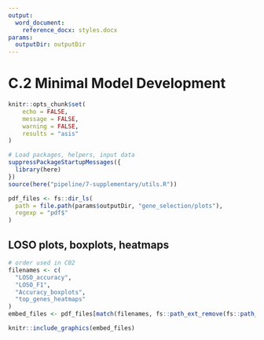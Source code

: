 ```yaml
---
output:
  word_document:
    reference_docx: styles.docx
params:
  outputDir: outputDir
---
```


# C.2 Minimal Model Development

```r
knitr::opts_chunk$set(
	echo = FALSE,
	message = FALSE,
	warning = FALSE,
	results = "asis"
)
```

```r
# Load packages, helpers, input data
suppressPackageStartupMessages({
  library(here)
})
source(here("pipeline/7-supplementary/utils.R"))

pdf_files <- fs::dir_ls(
  path = file.path(params$outputDir, "gene_selection/plots"),
  regexp = "pdf$"
)
```

## LOSO plots, boxplots, heatmaps

```r
# order used in C02
filenames <- c(
  "LOSO_accuracy",
  "LOSO_F1",
  "Accuracy_boxplots",
  "top_genes_heatmaps"
)
embed_files <- pdf_files[match(filenames, fs::path_ext_remove(fs::path_file(pdf_files)))]
```

```r
knitr::include_graphics(embed_files)
```
